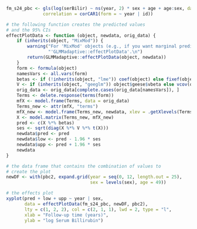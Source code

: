 ```r
fm_s24_pbc <- gls(log(serBilir) ~ ns(year, 2) * sex + age + age:sex, data = pbc2,
              correlation = corCAR1(form = ~ year | id))

# the following function creates the predicted values
# and the 95% CIs
effectPlotData <- function (object, newdata, orig_data) {
    if (inherits(object, "MixMod")) {
        warning("For 'MixMod' objects (e.g., if you want marginal predictions) use ",
                "'GLMMadaptive::effectPlotData'.\n")
        return(GLMMadaptive::effectPlotData(object, newdata))
    }
    form <- formula(object)
    namesVars <- all.vars(form)
    betas <- if (!inherits(object, "lme")) coef(object) else fixef(object)
    V <- if (inherits(object, "geeglm")) object$geese$vbeta else vcov(object)
    orig_data <- orig_data[complete.cases(orig_data[namesVars]), ]
    Terms <- delete.response(terms(form))
    mfX <- model.frame(Terms, data = orig_data)
    Terms_new <- attr(mfX, "terms")
    mfX_new <- model.frame(Terms_new, newdata, xlev = .getXlevels(Terms, mfX))
    X <- model.matrix(Terms_new, mfX_new)
    pred <- c(X %*% betas)
    ses <- sqrt(diag(X %*% V %*% t(X)))
    newdata$pred <- pred
    newdata$low <- pred - 1.96 * ses
    newdata$upp <- pred + 1.96 * ses
    newdata
}

# the data frame that contains the combination of values to
# create the plot
newDF <- with(pbc2, expand.grid(year = seq(0, 12, length.out = 25),
                                sex = levels(sex), age = 49))

# the effects plot
xyplot(pred + low + upp ~ year | sex, 
       data = effectPlotData(fm_s24_pbc, newDF, pbc2), 
       lty = c(1, 2, 2), col = c(2, 1, 1), lwd = 2, type = "l",
       xlab = "Follow-up time (years)",
       ylab = "log Serum Billirubin")
```

